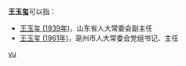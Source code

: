 '''王玉玺'''可以指：
* [[王玉玺_(1939年)|王玉玺 (1939年)]]，山东省人大常委会副主任 
* [[王玉玺_(1961年)|王玉玺 (1961年)]]，亳州市人大常委会党组书记、主任

{{disambig}}

[[Category:三字王姓人名消歧义|yu]]